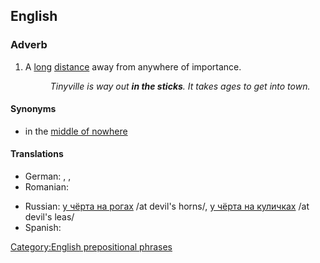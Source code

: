 ==English==

===Adverb===
{{en-adv|pos=[[in]] [[the]] [[sticks]]|further in the sticks|furthest in the sticks}}

# {{idiomatic}} A [[long]] [[distance]] away from anywhere of importance.
#: ''Tinyville is way out '''in the sticks'''. It takes ages to get into town.''

====Synonyms====
* in the [[middle of nowhere]]

====Translations====
{{trans-top|a long distance away from anywhere of importance}}
* German: {{t|de|in der Pampa}},  {{t|de|am Arsch der Welt}},  {{t|de|wo sich Fuchs und Hase gute Nacht sagen}}
* Romanian: {{t|ro|la dracu-n praznic}}
{{trans-mid}}
* Russian: [[у чёрта на рогах]] /at devil's horns/, [[у чёрта на куличках]] /at devil's leas/
* Spanish: {{t-|es|en el quinto pino}}
{{trans-bottom}}

[[Category:English prepositional phrases]]